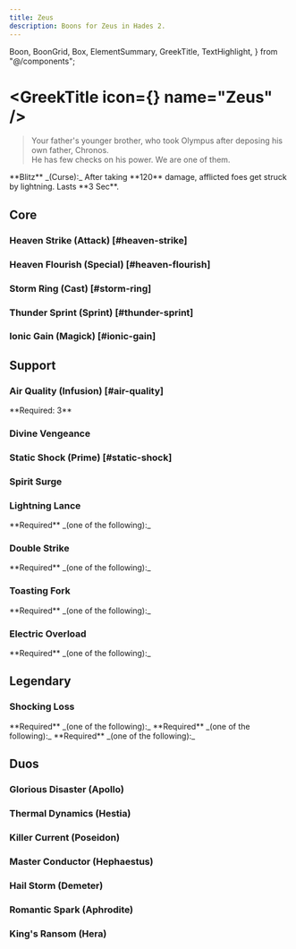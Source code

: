 ```yaml
---
title: Zeus
description: Boons for Zeus in Hades 2.
---
```


  Boon,
  BoonGrid,
  Box,
  ElementSummary,
  GreekTitle,
  TextHighlight,
} from "@/components";


# <GreekTitle icon={<IconZeus  />} name="Zeus" />

> Your father's younger brother, who took Olympus after deposing his own father, Chronos.\
> He has few checks on his power. We are one of them.

<Box className="mt-4">
  **Blitz** _(Curse):_ After taking **120** damage, afflicted foes get struck by
  lightning. Lasts **3 Sec**.
</Box>

<ElementSummary boons={DbBoons.Zeus} />

## Core

### Heaven Strike (Attack) [#heaven-strike]

<Boon boon={DbBoons.Zeus.heavenStrike} />

### Heaven Flourish (Special) [#heaven-flourish]

<Boon boon={DbBoons.Zeus.heavenFlourish} />

### Storm Ring (Cast) [#storm-ring]

<Boon boon={DbBoons.Zeus.stormRing} />

### Thunder Sprint (Sprint) [#thunder-sprint]

<Boon boon={DbBoons.Zeus.thunderSprint} />

### Ionic Gain (Magick) [#ionic-gain]

<Boon boon={DbBoons.Zeus.ionicGain} />

## Support

### <TextHighlight type="infusion">Air Quality (Infusion)</TextHighlight> [#air-quality]

<Boon boon={DbBoons.Zeus.airQuality} />

<Callout>
  **Required: 3** <IconAir />
</Callout>

### Divine Vengeance

<Boon boon={DbBoons.Zeus.divineVengeance} />

### Static Shock (Prime) [#static-shock]

<Boon boon={DbBoons.Zeus.staticShock} />

### Spirit Surge

<Boon boon={DbBoons.Zeus.spiritSurge} />

### Lightning Lance

<Boon boon={DbBoons.Zeus.lightningLance} />

<Callout>
  **Required** _(one of the following):_
  <BoonGrid
    boons={[
      DbBoons.Aphrodite.raptureRing,
      DbBoons.Apollo.solarRing,
      DbBoons.Demeter.arcticRing,
      DbBoons.Hephaestus.anvilRing,
      DbBoons.Hera.engagementRing,
      DbBoons.Hestia.smolderRing,
      DbBoons.Poseidon.tidalRing,
      DbBoons.Zeus.stormRing,
    ]}
  />
</Callout>

### Double Strike

<Boon boon={DbBoons.Zeus.doubleStrike} />

<Callout>
  **Required** _(one of the following):_
  <BoonGrid
    boons={[
      DbBoons.Zeus.heavenStrike,
      DbBoons.Zeus.heavenFlourish,
      DbBoons.Zeus.stormRing,
      DbBoons.Zeus.thunderSprint,
      DbBoons.Zeus.spiritSurge,
      DbBoons.Zeus.divineVengeance,
      DbBoons.Zeus.lightningLance,
    ]}
  />
</Callout>

### Toasting Fork

<Boon boon={DbBoons.Zeus.toastingFork} />

<Callout>
  **Required** _(one of the following):_
  <BoonGrid boons={[DbBoons.Zeus.heavenStrike, DbBoons.Zeus.heavenFlourish]} />
</Callout>

### Electric Overload

<Boon boon={DbBoons.Zeus.electricOverload} />

<Callout>
  **Required** _(one of the following):_
  <BoonGrid boons={[DbBoons.Zeus.heavenStrike, DbBoons.Zeus.heavenFlourish]} />
</Callout>

## <TextHighlight type="legendary">Legendary</TextHighlight>

### <TextHighlight type="legendary">Shocking Loss</TextHighlight>

<Boon boon={DbBoons.Zeus.shockingLoss} />

<Callout>
  **Required** _(one of the following):_
  <BoonGrid
    boons={[
      DbBoons.Zeus.heavenStrike,
      DbBoons.Zeus.heavenFlourish,
      DbBoons.Zeus.stormRing,
      DbBoons.Zeus.thunderSprint,
      DbBoons.Zeus.ionicGain,
    ]}
  />
</Callout>

<Callout>
  **Required** _(one of the following):_
  <BoonGrid
    boons={[
      DbBoons.Zeus.staticShock,
      DbBoons.Zeus.spiritSurge,
      DbBoons.Zeus.lightningLance,
      DbBoons.Zeus.divineVengeance,
    ]}
  />
</Callout>

<Callout>
  **Required** _(one of the following):_
  <BoonGrid
    boons={[
      DbBoons.Zeus.toastingFork,
      DbBoons.Zeus.doubleStrike,
      DbBoons.Zeus.electricOverload,
    ]}
  />
</Callout>

## <TextHighlight type="duo">Duos</TextHighlight>

### <TextHighlight type="duo">Glorious Disaster</TextHighlight> (Apollo)

<GloriousDisaster />

### <TextHighlight type="duo">Thermal Dynamics</TextHighlight> (Hestia)

<ThermalDynamics />

### <TextHighlight type="duo">Killer Current</TextHighlight> (Poseidon)

<KillerCurrent />

### <TextHighlight type="duo">Master Conductor</TextHighlight> (Hephaestus)

<MasterConductor />

### <TextHighlight type="duo">Hail Storm</TextHighlight> (Demeter)

<HailStorm />

### <TextHighlight type="duo">Romantic Spark</TextHighlight> (Aphrodite)

<RomanticSpark />

### <TextHighlight type="duo">King's Ransom</TextHighlight> (Hera)

<KingsRansom />
